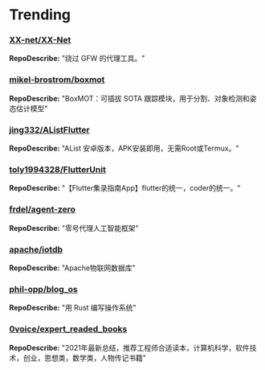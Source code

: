 
# Trending

### [XX-net/XX-Net](https://github.com/XX-net/XX-Net)
**RepoDescribe:** "绕过 GFW 的代理工具。"
  

### [mikel-brostrom/boxmot](https://github.com/mikel-brostrom/boxmot)
**RepoDescribe:** "BoxMOT：可插拔 SOTA 跟踪模块，用于分割、对象检测和姿态估计模型"
  

### [jing332/AListFlutter](https://github.com/jing332/AListFlutter)
**RepoDescribe:** "AList 安卓版本，APK安装即用，无需Root或Termux。"
  

### [toly1994328/FlutterUnit](https://github.com/toly1994328/FlutterUnit)
**RepoDescribe:** "【Flutter集录指南App】flutter的统一，coder的统一。"
  

### [frdel/agent-zero](https://github.com/frdel/agent-zero)
**RepoDescribe:** "零号代理人工智能框架"
  

### [apache/iotdb](https://github.com/apache/iotdb)
**RepoDescribe:** "Apache物联网数据库"
  

### [phil-opp/blog_os](https://github.com/phil-opp/blog_os)
**RepoDescribe:** "用 Rust 编写操作系统"
  

### [0voice/expert_readed_books](https://github.com/0voice/expert_readed_books)
**RepoDescribe:** "2021年最新总结，推荐工程师合适读本，计算机科学，软件技术，创业，思想类，数学类，人物传记书籍"
  